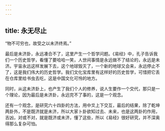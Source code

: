 ```yaml
---
---
---
```

title: 永无尽止
---




“物不可穷也，故受之以未济终焉。”

最后是未济卦，永远凑合不了，这里产生一个哲学问题。《易经》中，孔子告诉我们一个历史哲学，看懂了要哈哈一笑，人世间事情是永远做不了结论的，永远是未济。宇宙永远这样发展下去，这个地球毁灭了，一个新的地球又会来，永远停止不了，这是我们伟大的历史哲学。我们文化宝库里有这样好的历史哲学，可惜把它丢在仓库里给书虫去吃，这是中国文化可怜的地方。

同时，从这未济卦上，也产生了我们个人的修养，说人生要作一个交代，那只是一个理论，因为最后是未济卦，永远完不了事的，这是一个观念。

还有一个观念，是研究六十四卦的方法，用中爻上下交互，最后的结果，除了乾坤两卦外，不是既济就是未济，所以大家卜卦欲知过去、未来，也是这两卦的作用，吉凶，对或不对，就是既济或未济，懂了这些，所以《易经》很好研究，并不深奥得那么复杂可怕。